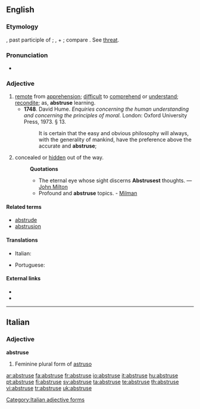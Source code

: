 ==English==

===Etymology===
{{etyl|la}} {{term|abstrusus||hidden, concealed}}, past participle of {{term|abstrudere||to thrust away, conceal}}; {{term|ab}}, {{term|abs||away}} + {{term|trudere||to thrust, push}}; compare {{etyl|fr}} {{term|abstrus}}. See [[threat]].

===Pronunciation===
* {{IPA|/əbˈstruːs/}}

===Adjective===
{{en-adj|abstrus|er|more}}

# [[remote]] from [[apprehension]]; [[difficult]] to [[comprehend]] or [[understand]]; [[recondite]]; as, '''abstruse''' learning.
#* '''1748'''.  David Hume.  ''Enquiries concerning the human understanding and concerning the principles of moral.'' London: Oxford University Press, 1973.  § 13.
#*: It is certain that the easy and obvious philosophy will always, with the generality of mankind, have the preference above the accurate and '''abstruse''';
# {{obsolete}} concealed or [[hidden]] out of the way.
#: '''Quotations'''
#:* The eternal eye whose sight discerns '''Abstrusest''' thoughts. — [[:w:Milton|John Milton]]
#:* Profound and '''abstruse''' topics. - [[Milman]]

====Related terms====
* [[abstrude]]
* [[abstrusion]]

====Translations====
{{trans-top|difficult to comprehend}}
* Italian: {{t+|it|astruso}}
{{trans-mid}}
* Portuguese: {{t+|pt|abstruso|m}}
{{trans-bottom}}

====External links====
* {{R:Webster 1913}}
* {{R:Century 1911}}

----

==Italian==

===Adjective===
'''abstruse''' {{f}}

# Feminine plural form of [[astruso]]

[[Category:Italian adjective forms]]

[[ar:abstruse]]
[[fa:abstruse]]
[[fr:abstruse]]
[[io:abstruse]]
[[it:abstruse]]
[[hu:abstruse]]
[[pt:abstruse]]
[[fi:abstruse]]
[[sv:abstruse]]
[[ta:abstruse]]
[[te:abstruse]]
[[th:abstruse]]
[[vi:abstruse]]
[[tr:abstruse]]
[[uk:abstruse]]